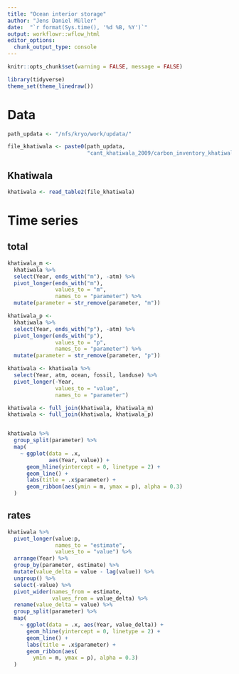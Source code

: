 ```yaml
---
title: "Ocean interior storage"
author: "Jens Daniel Müller"
date:  "`r format(Sys.time(), '%d %B, %Y')`"
output: workflowr::wflow_html
editor_options:
  chunk_output_type: console
---
```



```r
knitr::opts_chunk$set(warning = FALSE, message = FALSE)
```


```r
library(tidyverse)
theme_set(theme_linedraw())
```


# Data

```r

path_updata <- "/nfs/kryo/work/updata/"

file_khatiwala <- paste0(path_updata,
                         "cant_khatiwala_2009/carbon_inventory_khatiwala_2009.txt")


```


## Khatiwala

```r

khatiwala <- read_table2(file_khatiwala)

```

# Time series

## total

```r

khatiwala_m <- 
  khatiwala %>% 
  select(Year, ends_with("m"), -atm) %>% 
  pivot_longer(ends_with("m"),
               values_to = "m",
               names_to = "parameter") %>% 
  mutate(parameter = str_remove(parameter, "m"))

khatiwala_p <- 
  khatiwala %>% 
  select(Year, ends_with("p"), -atm) %>% 
  pivot_longer(ends_with("p"),
               values_to = "p",
               names_to = "parameter") %>% 
  mutate(parameter = str_remove(parameter, "p"))

khatiwala <- khatiwala %>% 
  select(Year, atm, ocean, fossil, landuse) %>% 
  pivot_longer(-Year,
               values_to = "value",
               names_to = "parameter")

khatiwala <- full_join(khatiwala, khatiwala_m) 
khatiwala <- full_join(khatiwala, khatiwala_p) 


khatiwala %>%
  group_split(parameter) %>%
  map(
    ~ ggplot(data = .x,
             aes(Year, value)) +
      geom_hline(yintercept = 0, linetype = 2) +
      geom_line() +
      labs(title = .x$parameter) +
      geom_ribbon(aes(ymin = m, ymax = p), alpha = 0.3)
  )

```

## rates

```r

khatiwala %>%
  pivot_longer(value:p,
               names_to = "estimate",
               values_to = "value") %>%
  arrange(Year) %>%
  group_by(parameter, estimate) %>%
  mutate(value_delta = value - lag(value)) %>%
  ungroup() %>%
  select(-value) %>%
  pivot_wider(names_from = estimate,
              values_from = value_delta) %>%
  rename(value_delta = value) %>% 
  group_split(parameter) %>%
  map(
    ~ ggplot(data = .x, aes(Year, value_delta)) +
      geom_hline(yintercept = 0, linetype = 2) +
      geom_line() +
      labs(title = .x$parameter) +
      geom_ribbon(aes(
        ymin = m, ymax = p), alpha = 0.3)
  )

```

